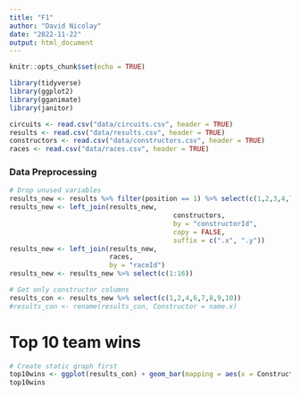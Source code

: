 ```yaml
---
title: "F1"
author: "David Nicolay"
date: "2022-11-22"
output: html_document
---
```


```r
knitr::opts_chunk$set(echo = TRUE)
```

```r
library(tidyverse)
library(ggplot2)
library(gganimate)
library(janitor)
```

```r
circuits <- read.csv("data/circuits.csv", header = TRUE)
results <- read.csv("data/results.csv", header = TRUE)
constructors <- read.csv("data/constructors.csv", header = TRUE)
races <- read.csv("data/races.csv", header = TRUE)
```

### Data Preprocessing
```r
# Drop unused variables
results_new <- results %>% filter(position == 1) %>% select(c(1,2,3,4,7))
results_new <- left_join(results_new,
                                         constructors,
                                         by = "constructorId",
                                         copy = FALSE,
                                         suffix = c(".x", ".y"))
results_new <- left_join(results_new,
                         races,
                         by = "raceId")
results_new <- results_new %>% select(c(1:16))

# Get only constructor columns
results_con <- results_new %>% select(c(1,2,4,6,7,8,9,10))
#results_con <- rename(results_con, Constructor = name.x)
```


# Top 10 team wins
```r
# Create static graph first
top10wins <- ggplot(results_con) + geom_bar(mapping = aes(x = Constructor)) + coord_flip() + labs(title = "Number of wins per constructor: {frame_year}") + ylab("Wins")
top10wins
```

